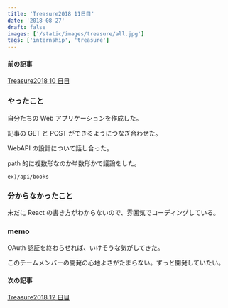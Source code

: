 ```yaml
---
title: 'Treasure2018 11日目'
date: '2018-08-27'
draft: false
images: ['/static/images/treasure/all.jpg']
tags: ['internship', 'treasure']
---
```


#### 前の記事

[Treasure2018 10 日目](https://yoshikawa.dev/blog/treasure2018/day10)

### やったこと

自分たちの Web アプリケーションを作成した。

記事の GET と POST ができるようにつなぎ合わせた。

WebAPI の設計について話し合った。

path 的に複数形なのか単数形かで議論をした。

`ex)/api/books`

### 分からなかったこと

未だに React の書き方がわからないので、雰囲気でコーディングしている。

### memo

OAuth 認証を終わらせれば、いけそうな気がしてきた。

このチームメンバーの開発の心地よさがたまらない。ずっと開発していたい。

#### 次の記事

[Treasure2018 12 日目](https://yoshikawa.dev/blog/treasure2018/day12)
